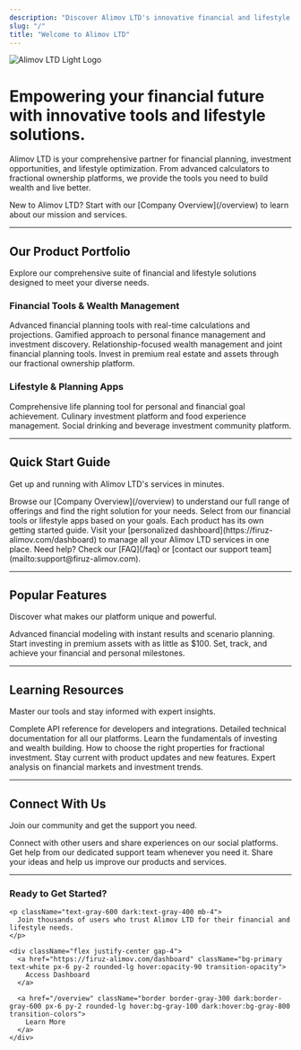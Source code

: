 ```yaml
---
description: "Discover Alimov LTD's innovative financial and lifestyle solutions, from wealth management to fractional ownership."
slug: "/"
title: "Welcome to Alimov LTD"
---
```


<div className="flex justify-center mb-8">
  <img
    className="block dark:hidden h-16"
    src="/logo/light.svg"
    alt="Alimov LTD Light Logo"
  />
</div>

# **Empowering your financial future with innovative tools and lifestyle solutions.**

Alimov LTD is your comprehensive partner for financial planning, investment opportunities, and lifestyle optimization. From advanced calculators to fractional ownership platforms, we provide the tools you need to build wealth and live better.

<Note>
  New to Alimov LTD? Start with our [Company Overview](/overview) to learn about our mission and services.
</Note>

---

## Our Product Portfolio

Explore our comprehensive suite of financial and lifestyle solutions designed to meet your diverse needs.

### Financial Tools & Wealth Management

<CardGroup cols={2}>
  <Card title="Financial Calculator" icon="calculator" href="/calculator/Overview">
    Advanced financial planning tools with real-time calculations and projections.
  </Card>
  <Card title="Tinder Finance" icon="fire" href="/tinder-finance/Overview">
    Gamified approach to personal finance management and investment discovery.
  </Card>
  <Card title="Love & Trust Wealth" icon="heart" href="/love-trust-wealth/Overview">
    Relationship-focused wealth management and joint financial planning tools.
  </Card>
  <Card title="Fractional Ownership" icon="house" href="/fractional-ownership/Overview">
    Invest in premium real estate and assets through our fractional ownership platform.
  </Card>
</CardGroup>

### Lifestyle & Planning Apps

<CardGroup cols={2}>
  <Card title="Life Plan" icon="list-check" href="/life-plan/Overview">
    Comprehensive life planning tool for personal and financial goal achievement.
  </Card>
  <Card title="Flavor Foe" icon="utensils" href="/flavor-foe/Overview">
    Culinary investment platform and food experience management.
  </Card>
  <Card title="Sip Buddy" icon="mug-hot" href="/sip-buddy/Overview">
    Social drinking and beverage investment community platform.
  </Card>
</CardGroup>

---

## Quick Start Guide

Get up and running with Alimov LTD's services in minutes.

<Steps>
  <Step title="Explore Our Services">
    Browse our [Company Overview](/overview) to understand our full range of offerings and find the right solution for your needs.
  </Step>
  <Step title="Choose Your Tool">
    Select from our financial tools or lifestyle apps based on your goals. Each product has its own getting started guide.
  </Step>
  <Step title="Access Your Dashboard">
    Visit your [personalized dashboard](https://firuz-alimov.com/dashboard) to manage all your Alimov LTD services in one place.
  </Step>
  <Step title="Get Support">
    Need help? Check our [FAQ](/faq) or [contact our support team](mailto:support@firuz-alimov.com).
  </Step>
</Steps>

---

## Popular Features

Discover what makes our platform unique and powerful.

<CardGroup cols={3}>
  <Card title="Real-Time Calculations" icon="chart-line" href="/calculator/How-To/guide1">
    Advanced financial modeling with instant results and scenario planning.
  </Card>
  <Card title="Fractional Investing" icon="coins" href="/fractional-ownership/How-To/guide1">
    Start investing in premium assets with as little as $100.
  </Card>
  <Card title="Goal Tracking" icon="target" href="/life-plan/How-To/guide1">
    Set, track, and achieve your financial and personal milestones.
  </Card>
</CardGroup>

---

## Learning Resources

Master our tools and stay informed with expert insights.

<Tabs>
  <Tab title="Documentation">
    <CardGroup cols={2}>
      <Card title="API Documentation" icon="code" href="/wiki/api-documentation">
        Complete API reference for developers and integrations.
      </Card>
      <Card title="Technical Specifications" icon="file-text" href="/wiki/technical-specification">
        Detailed technical documentation for all our platforms.
      </Card>
    </CardGroup>
  </Tab>
  <Tab title="Guides & Tutorials">
    <CardGroup cols={2}>
      <Card title="Investment Basics" icon="graduation-cap" href="/love-trust-wealth/How-To/guide1">
        Learn the fundamentals of investing and wealth building.
      </Card>
      <Card title="Property Selection Guide" icon="home" href="/fractional-ownership/How-To/guide2">
        How to choose the right properties for fractional investment.
      </Card>
    </CardGroup>
  </Tab>
  <Tab title="Blog & Insights">
    <CardGroup cols={2}>
      <Card title="Latest Updates" icon="newspaper" href="/blog/latest-updates">
        Stay current with product updates and new features.
      </Card>
      <Card title="Industry Insights" icon="lightbulb" href="/blog/industry-insights">
        Expert analysis on financial markets and investment trends.
      </Card>
    </CardGroup>
  </Tab>
</Tabs>

---

## Connect With Us

Join our community and get the support you need.

<CardGroup cols={3}>
  <Card title="Community Hub" icon="users" href="/community/social-links">
    Connect with other users and share experiences on our social platforms.
  </Card>
  <Card title="24/7 Support" icon="headset" href="mailto:support@firuz-alimov.com">
    Get help from our dedicated support team whenever you need it.
  </Card>
  <Card title="Feedback & Ideas" icon="message-circle" href="/community/feedback">
    Share your ideas and help us improve our products and services.
  </Card>
</CardGroup>

---

<div className="bg-gray-50 dark:bg-gray-900 rounded-lg p-6 mt-8">
  <div className="text-center">
    <h3 className="text-xl font-semibold mb-2">Ready to Get Started?</h3>

    <p className="text-gray-600 dark:text-gray-400 mb-4">
      Join thousands of users who trust Alimov LTD for their financial and lifestyle needs.
    </p>

    <div className="flex justify-center gap-4">
      <a href="https://firuz-alimov.com/dashboard" className="bg-primary text-white px-6 py-2 rounded-lg hover:opacity-90 transition-opacity">
        Access Dashboard
      </a>

      <a href="/overview" className="border border-gray-300 dark:border-gray-600 px-6 py-2 rounded-lg hover:bg-gray-100 dark:hover:bg-gray-800 transition-colors">
        Learn More
      </a>
    </div>
  </div>
</div>
